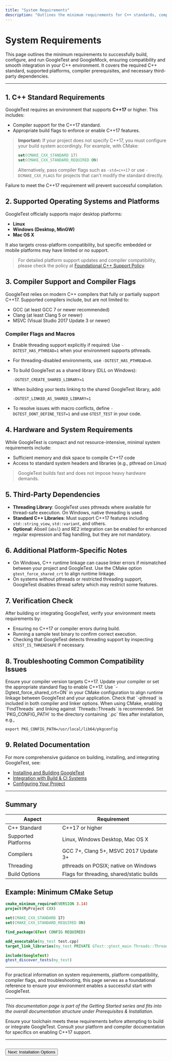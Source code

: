 ```yaml
---
title: "System Requirements"
description: "Outlines the minimum requirements for C++ standards, compilers, operating systems, and third-party dependencies needed to use GoogleTest and GoogleMock. Prepares users to avoid common compatibility pitfalls."
---
```


# System Requirements

This page outlines the minimum requirements to successfully build, configure, and run GoogleTest and GoogleMock, ensuring compatibility and smooth integration in your C++ environment. It covers the required C++ standard, supported platforms, compiler prerequisites, and necessary third-party dependencies.

---

## 1. C++ Standard Requirements

GoogleTest requires an environment that supports **C++17** or higher. This includes:

- Compiler support for the C++17 standard.
- Appropriate build flags to enforce or enable C++17 features.

> **Important:** If your project does not specify C++17, you must configure your build system accordingly. For example, with CMake:
>
> ```cmake
> set(CMAKE_CXX_STANDARD 17)
> set(CMAKE_CXX_STANDARD_REQUIRED ON)
> ```
>
> Alternatively, pass compiler flags such as `-std=c++17` or use `-DCMAKE_CXX_FLAGS` for projects that can't modify the standard directly.

Failure to meet the C++17 requirement will prevent successful compilation.


## 2. Supported Operating Systems and Platforms

GoogleTest officially supports major desktop platforms:

- **Linux**
- **Windows (Desktop, MinGW)**
- **Mac OS X**

It also targets cross-platform compatibility, but specific embedded or mobile platforms may have limited or no support.

> For detailed platform support updates and compiler compatibility, please check the policy at
> [Foundational C++ Support Policy](https://opensource.google/documentation/policies/cplusplus-support).


## 3. Compiler Support and Compiler Flags

GoogleTest relies on modern C++ compilers that fully or partially support C++17. Supported compilers include, but are not limited to:

- GCC (at least GCC 7 or newer recommended)
- Clang (at least Clang 5 or newer)
- MSVC (Visual Studio 2017 Update 3 or newer)

### Compiler Flags and Macros

- Enable threading support explicitly if required: Use `-DGTEST_HAS_PTHREAD=1` when your environment supports pthreads.
- For threading-disabled environments, use `-DGTEST_HAS_PTHREAD=0`.
- To build GoogleTest as a shared library (DLL on Windows):

  ```
  -DGTEST_CREATE_SHARED_LIBRARY=1
  ```

- When building your tests linking to the shared GoogleTest library, add:

  ```
  -DGTEST_LINKED_AS_SHARED_LIBRARY=1
  ```

- To resolve issues with macro conflicts, define `-DGTEST_DONT_DEFINE_TEST=1` and use `GTEST_TEST` in your code.


## 4. Hardware and System Requirements

While GoogleTest is compact and not resource-intensive, minimal system requirements include:

- Sufficient memory and disk space to compile C++17 code
- Access to standard system headers and libraries (e.g., pthread on Linux)

> GoogleTest builds fast and does not impose heavy hardware demands.


## 5. Third-Party Dependencies

- **Threading Library**: GoogleTest uses pthreads where available for thread-safe execution. On Windows, native threading is used.
- **Standard C++ Libraries**: Must support C++17 features including `std::string_view`, `std::variant`, and others.
- **Optional**: Abseil (`absl`) and RE2 integration can be enabled for enhanced regular expression and flag handling, but they are not mandatory.


## 6. Additional Platform-Specific Notes

- On Windows, C++ runtime linkage can cause linker errors if mismatched between your project and GoogleTest. Use the CMake option `gtest_force_shared_crt` to align runtime linkage.
- On systems without pthreads or restricted threading support, GoogleTest disables thread safety which may restrict some features.


## 7. Verification Check

After building or integrating GoogleTest, verify your environment meets requirements by:

- Ensuring no C++17 or compiler errors during build.
- Running a sample test binary to confirm correct execution.
- Checking that GoogleTest detects threading support by inspecting `GTEST_IS_THREADSAFE` if necessary.


## 8. Troubleshooting Common Compatibility Issues

<AccordionGroup title="Troubleshooting System Compatibility">
<Accordion title="Build Fails Due to Unsupported C++ Standard">
Ensure your compiler version targets C++17. Update your compiler or set the appropriate standard flag to enable C++17.
</Accordion>
<Accordion title="Linker Errors on Windows with Runtime Library Mismatches">
Use `-Dgtest_force_shared_crt=ON` in your CMake configuration to align runtime linkage between GoogleTest and your application.
</Accordion>
<Accordion title="Missing pthread on Linux or Failure to Link Threads">
Check that `-pthread` is included in both compiler and linker options. When using CMake, enabling `FindThreads` and linking against `Threads::Threads` is recommended.
</Accordion>
<Accordion title="Pkg-config Fails to Find GoogleTest">
Set `PKG_CONFIG_PATH` to the directory containing `.pc` files after installation, e.g.,

```
export PKG_CONFIG_PATH=/usr/local/lib64/pkgconfig
```
</Accordion>
</AccordionGroup>


## 9. Related Documentation

For more comprehensive guidance on building, installing, and integrating GoogleTest, see:

- [Installing and Building GoogleTest](../guides/getting-started-guides/installing-building.md)
- [Integration with Build & CI Systems](../overview/audience-usecases-integration/integration-points.md)
- [Configuring Your Project](../getting-started/project-setup-validation/configuring-project.md)


---

## Summary

| Aspect                | Requirement                                  |
|-----------------------|----------------------------------------------|
| C++ Standard          | C++17 or higher                              |
| Supported Platforms   | Linux, Windows Desktop, Mac OS X             |
| Compilers             | GCC 7+, Clang 5+, MSVC 2017 Update 3+        |
| Threading             | pthreads on POSIX; native on Windows         |
| Build Options         | Flags for threading, shared/static builds    |


## Example: Minimum CMake Setup

```cmake
cmake_minimum_required(VERSION 3.14)
project(MyProject CXX)

set(CMAKE_CXX_STANDARD 17)
set(CMAKE_CXX_STANDARD_REQUIRED ON)

find_package(GTest CONFIG REQUIRED)

add_executable(my_test test.cpp)
target_link_libraries(my_test PRIVATE GTest::gtest_main Threads::Threads)

include(GoogleTest)
gtest_discover_tests(my_test)
```


---

For practical information on system requirements, platform compatibility, compiler flags, and troubleshooting, this page serves as a foundational reference to ensure your environment enables a successful start with GoogleTest.


---

*This documentation page is part of the Getting Started series and fits into the overall documentation structure under Prerequisites & Installation.*


<Check>
Ensure your toolchain meets these requirements before attempting to build or integrate GoogleTest. Consult your platform and compiler documentation for specifics on enabling C++17 support.
</Check>

---

<button style="margin-top: 1em;">Next: Installation Options</button>

